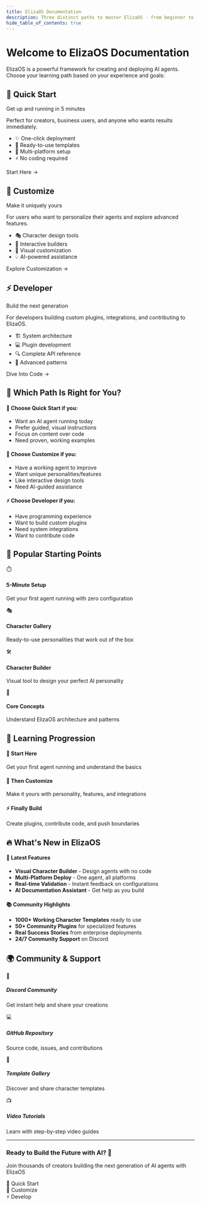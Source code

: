 ```yaml
---
title: ElizaOS Documentation
description: Three distinct paths to master ElizaOS - from beginner to expert, we've got you covered
hide_table_of_contents: true
---
```



# Welcome to ElizaOS Documentation

ElizaOS is a powerful framework for creating and deploying AI agents. Choose your learning path based on your experience and goals:

<div className="row margin-top--lg">
  <div className="col col--4">
    <div className="card shadow--md" style={{background: 'linear-gradient(135deg, #667eea 0%, #764ba2 100%)', color: 'white', borderRadius: '12px'}}>
      <div className="card__header">
        <h2 style={{color: 'white'}}>🚀 Quick Start</h2>
        <p className="subtitle" style={{color: 'rgba(255,255,255,0.9)'}}>Get up and running in 5 minutes</p>
      </div>
      <div className="card__body">
        <p style={{color: 'rgba(255,255,255,0.95)'}}>Perfect for creators, business users, and anyone who wants results immediately.</p>
        <ul style={{color: 'rgba(255,255,255,0.9)'}}>
          <li>✨ One-click deployment</li>
          <li>🎯 Ready-to-use templates</li>
          <li>📱 Multi-platform setup</li>
          <li>⚡ No coding required</li>
        </ul>
      </div>
      <div className="card__footer">
        <Link
          className="button button--secondary button--lg button--block"
          style={{background: 'rgba(255,255,255,0.2)', backdropFilter: 'blur(10px)', border: '1px solid rgba(255,255,255,0.3)', color: 'white'}}
          to="/docs/simple/getting-started/quick-start">
          Start Here →
        </Link>
      </div>
    </div>
  </div>
  
  <div className="col col--4">
    <div className="card shadow--md" style={{background: 'linear-gradient(135deg, #f093fb 0%, #f5576c 100%)', color: 'white', borderRadius: '12px'}}>
      <div className="card__header">
        <h2 style={{color: 'white'}}>🎨 Customize</h2>
        <p className="subtitle" style={{color: 'rgba(255,255,255,0.9)'}}>Make it uniquely yours</p>
      </div>
      <div className="card__body">
        <p style={{color: 'rgba(255,255,255,0.95)'}}>For users who want to personalize their agents and explore advanced features.</p>
        <ul style={{color: 'rgba(255,255,255,0.9)'}}>
          <li>🎭 Character design tools</li>
          <li>🔧 Interactive builders</li>
          <li>🎨 Visual customization</li>
          <li>💡 AI-powered assistance</li>
        </ul>
      </div>
      <div className="card__footer">
        <Link
          className="button button--secondary button--lg button--block"
          style={{background: 'rgba(255,255,255,0.2)', backdropFilter: 'blur(10px)', border: '1px solid rgba(255,255,255,0.3)', color: 'white'}}
          to="/docs/customize/overview">
          Explore Customization →
        </Link>
      </div>
    </div>
  </div>

  <div className="col col--4">
    <div className="card shadow--md" style={{background: 'linear-gradient(135deg, #4facfe 0%, #00f2fe 100%)', color: 'white', borderRadius: '12px'}}>
      <div className="card__header">
        <h2 style={{color: 'white'}}>⚡ Developer</h2>
        <p className="subtitle" style={{color: 'rgba(255,255,255,0.9)'}}>Build the next generation</p>
      </div>
      <div className="card__body">
        <p style={{color: 'rgba(255,255,255,0.95)'}}>For developers building custom plugins, integrations, and contributing to ElizaOS.</p>
        <ul style={{color: 'rgba(255,255,255,0.9)'}}>
          <li>🏗️ System architecture</li>
          <li>💻 Plugin development</li>
          <li>🔍 Complete API reference</li>
          <li>🚀 Advanced patterns</li>
        </ul>
      </div>
      <div className="card__footer">
        <Link
          className="button button--secondary button--lg button--block"
          style={{background: 'rgba(255,255,255,0.2)', backdropFilter: 'blur(10px)', border: '1px solid rgba(255,255,255,0.3)', color: 'white'}}
          to="/docs/technical/architecture/overview">
          Dive Into Code →
        </Link>
      </div>
    </div>
  </div>
</div>

## 🧭 Which Path Is Right for You?

<div className="row margin-top--lg">
  <div className="col col--12">
    <div
      style={{
        background:
          'linear-gradient(135deg, rgba(255,255,255,0.1) 0%, rgba(255,255,255,0.05) 100%)',
        backdropFilter: 'blur(10px)',
        border: '1px solid rgba(255,255,255,0.1)',
        borderRadius: '12px',
        padding: '24px',
      }}
    >
      <div className="row">
        <div className="col col--4">
          <h4>🚀 Choose Quick Start if you:</h4>
          <ul>
            <li>Want an AI agent running today</li>
            <li>Prefer guided, visual instructions</li>
            <li>Focus on content over code</li>
            <li>Need proven, working examples</li>
          </ul>
        </div>
        <div className="col col--4">
          <h4>🎨 Choose Customize if you:</h4>
          <ul>
            <li>Have a working agent to improve</li>
            <li>Want unique personalities/features</li>
            <li>Like interactive design tools</li>
            <li>Need AI-guided assistance</li>
          </ul>
        </div>
        <div className="col col--4">
          <h4>⚡ Choose Developer if you:</h4>
          <ul>
            <li>Have programming experience</li>
            <li>Want to build custom plugins</li>
            <li>Need system integrations</li>
            <li>Want to contribute code</li>
          </ul>
        </div>
      </div>
    </div>
  </div>
</div>

## 🌟 Popular Starting Points

<div className="row margin-top--lg">
  <div className="col col--3">
    <Link
      className="card padding--lg hover-lift"
      to="/docs/simple/getting-started/quick-start"
      style={{ height: '100%', textDecoration: 'none' }}
    >
      <div style={{ fontSize: '2.5rem', textAlign: 'center', marginBottom: '12px' }}>⏱️</div>
      <h4>5-Minute Setup</h4>
      <p style={{ color: '#666', fontSize: '0.9rem' }}>
        Get your first agent running with zero configuration
      </p>
    </Link>
  </div>
  <div className="col col--3">
    <Link
      className="card padding--lg hover-lift"
      to="/docs/simple/templates/gallery"
      style={{ height: '100%', textDecoration: 'none' }}
    >
      <div style={{ fontSize: '2.5rem', textAlign: 'center', marginBottom: '12px' }}>🎭</div>
      <h4>Character Gallery</h4>
      <p style={{ color: '#666', fontSize: '0.9rem' }}>
        Ready-to-use personalities that work out of the box
      </p>
    </Link>
  </div>
  <div className="col col--3">
    <Link
      className="card padding--lg hover-lift"
      to="/docs/customize/character-builder"
      style={{ height: '100%', textDecoration: 'none' }}
    >
      <div style={{ fontSize: '2.5rem', textAlign: 'center', marginBottom: '12px' }}>🛠️</div>
      <h4>Character Builder</h4>
      <p style={{ color: '#666', fontSize: '0.9rem' }}>
        Visual tool to design your perfect AI personality
      </p>
    </Link>
  </div>
  <div className="col col--3">
    <Link
      className="card padding--lg hover-lift"
      to="/docs/technical/architecture/core-concepts"
      style={{ height: '100%', textDecoration: 'none' }}
    >
      <div style={{ fontSize: '2.5rem', textAlign: 'center', marginBottom: '12px' }}>🧠</div>
      <h4>Core Concepts</h4>
      <p style={{ color: '#666', fontSize: '0.9rem' }}>
        Understand ElizaOS architecture and patterns
      </p>
    </Link>
  </div>
</div>

## 🎯 Learning Progression

<div className="margin-top--lg">
  <div
    style={{
      background: 'linear-gradient(90deg, #667eea 0%, #f093fb 50%, #4facfe 100%)',
      height: '4px',
      borderRadius: '2px',
      marginBottom: '20px',
    }}
  ></div>
  <div className="row">
    <div className="col col--4 text--center">
      <h4>🚀 Start Here</h4>
      <p>Get your first agent running and understand the basics</p>
    </div>
    <div className="col col--4 text--center">
      <h4>🎨 Then Customize</h4>
      <p>Make it yours with personality, features, and integrations</p>
    </div>
    <div className="col col--4 text--center">
      <h4>⚡ Finally Build</h4>
      <p>Create plugins, contribute code, and push boundaries</p>
    </div>
  </div>
</div>

## 🔥 What's New in ElizaOS

<div className="row margin-top--lg">
  <div className="col col--6">
    <div className="card">
      <div className="card__header">
        <h4>🚀 Latest Features</h4>
      </div>
      <div className="card__body">
        <ul>
          <li>
            <strong>Visual Character Builder</strong> - Design agents with no code
          </li>
          <li>
            <strong>Multi-Platform Deploy</strong> - One agent, all platforms
          </li>
          <li>
            <strong>Real-time Validation</strong> - Instant feedback on configurations
          </li>
          <li>
            <strong>AI Documentation Assistant</strong> - Get help as you build
          </li>
        </ul>
      </div>
    </div>
  </div>
  <div className="col col--6">
    <div className="card">
      <div className="card__header">
        <h4>📚 Community Highlights</h4>
      </div>
      <div className="card__body">
        <ul>
          <li>
            <strong>1000+ Working Character Templates</strong> ready to use
          </li>
          <li>
            <strong>50+ Community Plugins</strong> for specialized features
          </li>
          <li>
            <strong>Real Success Stories</strong> from enterprise deployments
          </li>
          <li>
            <strong>24/7 Community Support</strong> on Discord
          </li>
        </ul>
      </div>
    </div>
  </div>
</div>

## 🌍 Community & Support

<div className="row margin-top--lg">
  <div className="col col--3">
    <Link
      className="card padding--md text--center"
      to="https://discord.gg/elizaos"
      style={{ textDecoration: 'none', height: '100%' }}
    >
      <div style={{ fontSize: '2rem', marginBottom: '8px' }}>💬</div>
      <h5>Discord Community</h5>
      <p style={{ fontSize: '0.85rem', color: '#666' }}>
        Get instant help and share your creations
      </p>
    </Link>
  </div>
  <div className="col col--3">
    <Link
      className="card padding--md text--center"
      to="https://github.com/elizaOS/eliza"
      style={{ textDecoration: 'none', height: '100%' }}
    >
      <div style={{ fontSize: '2rem', marginBottom: '8px' }}>💻</div>
      <h5>GitHub Repository</h5>
      <p style={{ fontSize: '0.85rem', color: '#666' }}>Source code, issues, and contributions</p>
    </Link>
  </div>
  <div className="col col--3">
    <Link
      className="card padding--md text--center"
      to="/docs/simple/templates/gallery"
      style={{ textDecoration: 'none', height: '100%' }}
    >
      <div style={{ fontSize: '2rem', marginBottom: '8px' }}>🎨</div>
      <h5>Template Gallery</h5>
      <p style={{ fontSize: '0.85rem', color: '#666' }}>Discover and share character templates</p>
    </Link>
  </div>
  <div className="col col--3">
    <Link
      className="card padding--md text--center"
      to="https://youtube.com/@elizaos"
      style={{ textDecoration: 'none', height: '100%' }}
    >
      <div style={{ fontSize: '2rem', marginBottom: '8px' }}>📺</div>
      <h5>Video Tutorials</h5>
      <p style={{ fontSize: '0.85rem', color: '#666' }}>Learn with step-by-step video guides</p>
    </Link>
  </div>
</div>

---

<div
  className="text--center margin-top--xl"
  style={{
    background:
      'linear-gradient(135deg, rgba(102, 126, 234, 0.1) 0%, rgba(118, 75, 162, 0.1) 100%)',
    padding: '32px',
    borderRadius: '12px',
    border: '1px solid rgba(102, 126, 234, 0.2)',
  }}
>
  <h3 style={{ marginBottom: '16px' }}>Ready to Build the Future with AI? 🚀</h3>
  <p className="hero__subtitle" style={{ marginBottom: '24px', fontSize: '1.1rem' }}>
    Join thousands of creators building the next generation of AI agents with ElizaOS
  </p>
  <div className="row">
    <div className="col col--4">
      <Link
        className="button button--primary button--lg"
        to="/docs/simple/getting-started/quick-start"
      >
        🚀 Quick Start
      </Link>
    </div>
    <div className="col col--4">
      <Link className="button button--secondary button--lg" to="/docs/customize/overview">
        🎨 Customize
      </Link>
    </div>
    <div className="col col--4">
      <Link
        className="button button--outline button--lg"
        to="/docs/technical/architecture/overview"
      >
        ⚡ Develop
      </Link>
    </div>
  </div>
</div>

<style>
  {`
.hover-lift:hover {
  transform: translateY(-4px);
  transition: transform 0.2s ease;
  box-shadow: 0 8px 25px rgba(0,0,0,0.15);
}

.card {
  transition: all 0.2s ease;
}
`}
</style>
